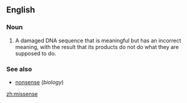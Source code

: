 ==English==

===Noun===
{{en-noun|~}}

# {{context|biology|lang=en}} A damaged DNA sequence that is meaningful but has an incorrect meaning, with the result that its products do not do what they are supposed to do.

===See also===
* [[nonsense]] (''biology'')

[[zh:missense]]